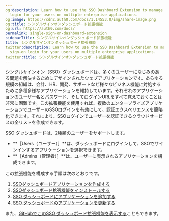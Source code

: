 ```yaml
---
og:description: Learn how to use the SSO Dashboard Extension to manage single sign-on
  login for your users on multiple enterprise applications.
og:image: https://cdn2.auth0.com/docs/1.14553.0/img/share-image.png
og:title: シングルサインオンダッシュボード拡張機能
og:url: https://auth0.com/docs/
permalink: single-sign-on-dashboard-extension
sidebarTitle: シングルサインオンダッシュボード拡張機能
title: シングルサインオンダッシュボード拡張機能
twitter:description: Learn how to use the SSO Dashboard Extension to manage single
  sign-on login for your users on multiple enterprise applications.
twitter:title: シングルサインオンダッシュボード拡張機能
---
```


シングルサインオン（SSO）ダッシュボードは、多くのユーザーになじみのある問題を解決するためにデザインされたウェブアプリケーションです。あらゆる規模の組織は、会計、HR、開発、サポートなど様々なビジネス機能に対処するために多種多様なアプリケーションを維持しています。それぞれのアプリケーションのユーザー名とパスワード、そしてログインURLをすべて覚えておくことは非常に困難です。この拡張機能を使用すれば、複数のエンタープライズアプリケーションでユーザーのSSOログインを有効にして、認証エクスペリエンスを簡略化できます。それにより、SSOログインでユーザーを認証できるクラウドサービスの全リストを作成できます。



SSO ダッシュボードは、2種類のユーザーをサポートします。

* **［Users（ユーザー）］**は、ダッシュボードにログインして、SSOでサインインするアプリケーションを選択できます。
* **［Admins（管理者）］**は、ユーザーに表示されるアプリケーションを構成できます。

この拡張機能を構成する手順は次のとおりです。

1. [SSOダッシュボードアプリケーションを作成する](/extensions/single-sign-on-dashboard-extension/create-sso-dashboard-application)
2. [SSOダッシュボード拡張機能をインストールする](/extensions/single-sign-on-dashboard-extension/install-sso-dashboard-extension)
3. [SSO ダッシュボードにアプリケーションを追加する](/extensions/single-sign-on-dashboard-extension/add-applications-to-the-sso-dashboard)
4. [SSO ダッシュボードのアプリケーションを更新する](/extensions/single-sign-on-dashboard-extension/update-applications-on-the-sso-dashboard)

また、[GitHubでこのSSO ダッシュボード拡張機能を表示する](https://github.com/auth0-extensions/auth0-sso-dashboard-extension)こともできます。